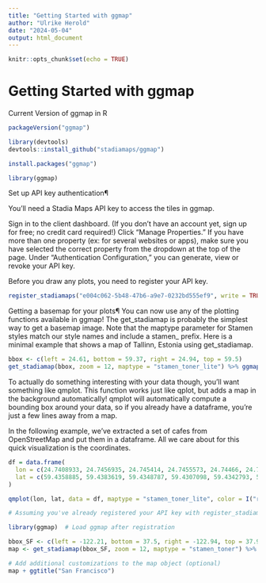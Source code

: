 ```yaml
---
title: "Getting Started with ggmap"
author: "Ulrike Herold"
date: "2024-05-04"
output: html_document
---
```


```r
knitr::opts_chunk$set(echo = TRUE)
```

# Getting Started with ggmap

Current Version of ggmap in R

```r
packageVersion("ggmap")
```
```r
library(devtools)
devtools::install_github("stadiamaps/ggmap")
```
```r
install.packages("ggmap")
```
```r
library(ggmap)
```

Set up API key authentication¶

You'll need a Stadia Maps API key to access the tiles in ggmap.

Sign in to the client dashboard. (If you don't have an account yet, sign up for free; no credit card required!)
Click "Manage Properties."
If you have more than one property (ex: for several websites or apps), make sure you have selected the correct property from the dropdown at the top of the page.
Under "Authentication Configuration," you can generate, view or revoke your API key.

Before you draw any plots, you need to register your API key.

```r

register_stadiamaps("e004c062-5b48-47b6-a9e7-0232bd555ef9", write = TRUE)
```

Getting a basemap for your plots¶
You can now use any of the plotting functions available in ggmap! The get_stadiamap is probably the simplest way to get a basemap image. Note that the maptype parameter for Stamen styles match our style names and include a stamen_ prefix. Here is a minimal example that shows a map of Tallinn, Estonia using get_stadiamap.

```r
bbox <- c(left = 24.61, bottom = 59.37, right = 24.94, top = 59.5)
get_stadiamap(bbox, zoom = 12, maptype = "stamen_toner_lite") %>% ggmap()
```

To actually do something interesting with your data though, you'll want something like qmplot. This function works just like qplot, but adds a map in the background automatically! qmplot will automatically compute a bounding box around your data, so if you already have a dataframe, you're just a few lines away from a map.

In the following example, we've extracted a set of cafes from OpenStreetMap and put them in a dataframe. All we care about for this quick visualization is the coordinates.
```r
df = data.frame(
  lon = c(24.7408933, 24.7456935, 24.745414, 24.7455573, 24.74466, 24.7420517, 24.7406695, 24.7503795, 24.7451665, 24.7480215, 24.7465048, 24.7476525, 24.7461528, 24.745517, 24.7470942, 24.7456197, 24.7468268, 24.7433477, 24.7439016, 24.7456759, 24.7454717, 24.7492029, 24.7538602, 24.7421455, 24.7442811, 24.7499494, 24.7541156, 24.7496663, 24.7407915, 24.749436, 24.7496639, 24.7473202, 24.7500224, 24.7459907, 24.7435694, 24.737213, 24.7411354, 24.7457404, 24.744481, 24.7461543, 24.7498606, 24.7424696, 24.7478131, 24.7427942, 24.7414089, 24.7495252, 24.749662, 24.7457476, 24.7493961, 24.7483363, 24.7508932, 24.7456813, 24.7514706, 24.7467884, 24.7500806, 24.7381424, 24.7385634, 24.7482397, 24.7487323, 24.7515429, 24.7446615, 24.748973, 24.7485532, 24.7468977, 24.7454333, 24.7384107, 24.7487002, 24.7535016, 24.7389838, 24.7453955, 24.7448729, 24.7380715, 24.7503209),
  lat = c(59.4358885, 59.4383619, 59.4348787, 59.4307098, 59.4342793, 59.4386533, 59.4362213, 59.4369682, 59.4376537, 59.438031, 59.4370001, 59.4371395, 59.4388086, 59.4401727, 59.4391757, 59.4377618, 59.4367379, 59.4383531, 59.4376105, 59.4353492, 59.4379686, 59.4367582, 59.4338407, 59.43228, 59.435726, 59.4315892, 59.4293218, 59.4366903, 59.4360766, 59.4363518, 59.4375351, 59.4342403, 59.4409327, 59.4321987, 59.4333018, 59.4364968, 59.4384542, 59.4368014, 59.437154, 59.4377442, 59.4386843, 59.4388372, 59.435591, 59.4351632, 59.434102, 59.4359086, 59.4379891, 59.441055, 59.4362933, 59.4404203, 59.4414969, 59.4410772, 59.440026, 59.4367293, 59.4292313, 59.4412534, 59.4371417, 59.4357248, 59.4358888, 59.4353297, 59.4298636, 59.4320464, 59.4321256, 59.4313161, 59.4318567, 59.4440948, 59.4402673, 59.4335765, 59.4413692, 59.4364992, 59.4364868, 59.4425823, 59.4368323)
)

qmplot(lon, lat, data = df, maptype = "stamen_toner_lite", color = I("red"))
```

```r
# Assuming you've already registered your API key with register_stadiamaps

library(ggmap)  # Load ggmap after registration

bbox_SF <- c(left = -122.21, bottom = 37.5, right = -122.94, top = 37.9)
map <- get_stadiamap(bbox_SF, zoom = 12, maptype = "stamen_toner") %>% ggmap()  # Try a different maptype

# Add additional customizations to the map object (optional)
map + ggtitle("San Francisco")

```

